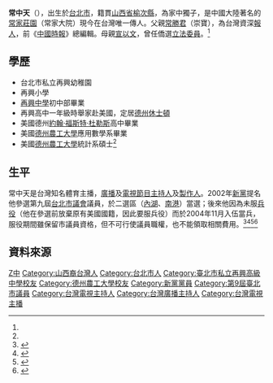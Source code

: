 {{grammar|time=2009-12-13T02:01:07+00:00}}
{{主播資訊
| 主播頭銜     = 
| 主播姓名     = 常中天
| 主播英文名字 = 
| 暱稱         = 
| 綽號         = 
| 主播照片檔案 =
| 主播照片尺寸 = 
| 主播照片圖說 = 目前無可用圖像
| 主播出生年分 = 
| 主播出生日期 = {{birth_date_and_age|1965|9|9}}
| 出生地       = {{ROC|臺灣省}}[[臺北市_(省轄市)|臺北市]]
| 主播逝世年分 = 
| 主播逝世日期 = 
| 逝世地       = 
| 主播年齡     = 
| 國籍         = {{ROC}}
| 籍貫         = 
| 最高學歷     = 美國[[德州農工大學|德州農工大學]]統計系碩士
| 婚姻狀況     = 
| 配偶         = 
| 信仰宗教     = 
| 官方網站     = 
| 備註         = 
|}}
'''常中天'''（{{bd|1965年|9月9日|||C常}}），出生於[[台北市|台北市]]，籍貫[[山西省|山西省]][[榆次縣|榆次縣]]，為家中獨子，是中國大陸著名的[[常家莊園|常家莊園]]（常家大院）現今在台灣唯一傳人。父親[[常勝君|常勝君]]（崇寶），為台灣資深[[報人|報人]]，前《[[中國時報|中國時報]]》總編輯。母親[[宣以文|宣以文]]，曾任僑選[[立法委員|立法委員]]。<ref name="管仁健"/>

==學歷==
*台北市私立再興幼稚園
*再興小學
*[[再興中學|再興中學]]初中部畢業
*再興高中一年級時舉家赴美國，定居[[德克萨斯州|德州]][[休士頓|休士頓]]
*美國德州[[約翰·福斯特·杜勒斯|約翰·福斯特·杜勒斯]]高中畢業
*美國[[德州農工大學|德州農工大學]]應用數學系畢業
*美國[[德州農工大學|德州農工大學]]統計系碩士<ref name="台北市議會"/>

==生平==
常中天是台灣知名體育主播，[[廣播|廣播]]及[[電視節目|電視節目]][[主持人|主持人]]及[[电视制作人|製作人]]。2002年[[新黨|新黨]]提名他參選第九屆[[台北市議會|台北市議會]]議員，於二選區（[[內湖區|內湖]]、[[南港區|南港]]）當選；後來他因為未服[[兵役|兵役]]（他在參選前放棄原有美國國籍，因此要服兵役）而於2004年11月入伍當兵，服役期間雖保留市議員資格，但不可行使議員職權，也不能領取相關費用。<ref name="台北市議會">{{cite web | url=http://www.tcc.gov.tw/iFrame.aspx?n=26921E80F6DC89B5&url2=A51B3A209FE05C5D117523B9E3349982258D4D1A2DCA304F8D01A683F1C3AC1654C8AEA42722CD6F6E5DA9DC7EB9750CBCF786C32FD6B0E4ECB504FE0395A77C1C47421E794BE97F | title=> 市議員 > 歷屆議員 | website=[[台北市議會|台北市議會]] | access-date=2020-02-12 | archive-date=2020-02-12 | archive-url=https://web.archive.org/web/20200212221457/http://www.tcc.gov.tw/iFrame.aspx%3Fn%3D26921E80F6DC89B5%26url2%3DA51B3A209FE05C5D117523B9E3349982258D4D1A2DCA304F8D01A683F1C3AC1654C8AEA42722CD6F6E5DA9DC7EB9750CBCF786C32FD6B0E4ECB504FE0395A77C1C47421E794BE97F }}</ref><ref name="管仁健">{{Cite web|url=https://newtalk.tw/news/view/2018-01-01/108956|title=管仁健觀點》時力叫閃兵 新黨叫青年軍 | 政治|date=2018年1月1日|website=新頭殼|access-date=2020年2月12日|archive-url=https://web.archive.org/web/20180101054149/https://newtalk.tw/news/view/2018-01-01/108956|archive-date=2018年1月1日|dead-url=no}}</ref><ref>{{Cite web|url=https://news.ltn.com.tw/news/politics/paper/375643|title=入伍仍領議員薪 常中天判繳回363萬|date=2010年2月26日|website=自由電子報|access-date=2020年2月12日|archive-date=2020年2月12日|archive-url=https://web.archive.org/web/20200212225033/https://news.ltn.com.tw/news/politics/paper/375643}}</ref><ref>{{cite book|title=行政程序法裁判要旨彙編(四)|url=https://www.moj.gov.tw/dl-19356-6ebf569a311244008a26808ce72a06a8.html|chapter=〈市議會向議員追繳公費，性質上係屬行政處分，如有不服，應向內政部提起訴願〉〈返還支領費用事件〉|pages=221-226|date=2007年12月|publisher=法務部|access-date=2020-02-12|archive-date=2020-02-12|archive-url=https://web.archive.org/web/20200212225037/https://www.moj.gov.tw/dl-19356-6ebf569a311244008a26808ce72a06a8.html}}</ref>

==資料來源==
{{reflist}}

{{DEFAULTSORT:C}}
[[Category:常姓|Z中]]
[[Category:山西裔台灣人|Category:山西裔台灣人]]
[[Category:台北市人|Category:台北市人]]
[[Category:臺北市私立再興高級中學校友|Category:臺北市私立再興高級中學校友]]
[[Category:德州農工大學校友|Category:德州農工大學校友]]
[[Category:新黨黨員|Category:新黨黨員]]
[[Category:第9屆臺北市議員|Category:第9屆臺北市議員]]
[[Category:台灣電視主持人|Category:台灣電視主持人]]
[[Category:台灣廣播主持人|Category:台灣廣播主持人]]
[[Category:台灣電視主播|Category:台灣電視主播]]